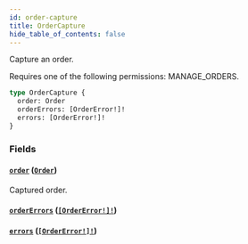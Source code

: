 ```yaml
---
id: order-capture
title: OrderCapture
hide_table_of_contents: false
---
```


Capture an order.

Requires one of the following permissions: MANAGE_ORDERS.

```graphql
type OrderCapture {
  order: Order
  orderErrors: [OrderError!]!
  errors: [OrderError!]!
}
```

### Fields

#### [`order`](#) ([`Order`](../../../developer/api-reference/objects/order))

Captured order.

#### [`orderErrors`](#) ([`[OrderError!]!`](../../../developer/api-reference/objects/order-error))

#### [`errors`](#) ([`[OrderError!]!`](../../../developer/api-reference/objects/order-error))
